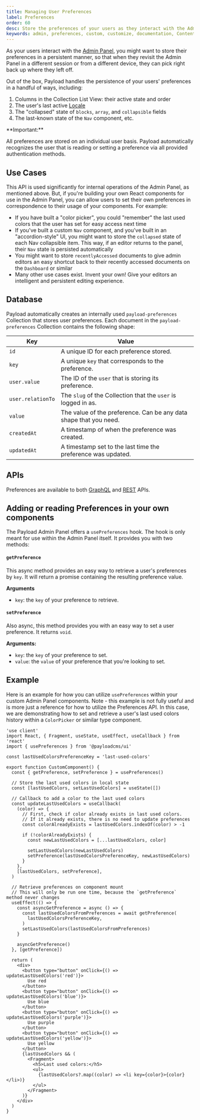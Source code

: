 ```yaml
---
title: Managing User Preferences
label: Preferences
order: 60
desc: Store the preferences of your users as they interact with the Admin Panel.
keywords: admin, preferences, custom, customize, documentation, Content Management System, cms, headless, javascript, node, react, nextjs
---
```


As your users interact with the [Admin Panel](./overview), you might want to store their preferences in a persistent manner, so that when they revisit the Admin Panel in a different session or from a different device, they can pick right back up where they left off.

Out of the box, Payload handles the persistence of your users' preferences in a handful of ways, including:

1. Columns in the Collection List View: their active state and order
1. The user's last active [Locale](../configuration/localization)
1. The "collapsed" state of `blocks`, `array`, and `collapsible` fields
1. The last-known state of the `Nav` component, etc.

<Banner type="warning">
  **Important:**

All preferences are stored on an individual user basis. Payload automatically recognizes the user
that is reading or setting a preference via all provided authentication methods.

</Banner>

## Use Cases

This API is used significantly for internal operations of the Admin Panel, as mentioned above. But, if you're building your own React components for use in the Admin Panel, you can allow users to set their own preferences in correspondence to their usage of your components. For example:

- If you have built a "color picker", you could "remember" the last used colors that the user has set for easy access next time
- If you've built a custom `Nav` component, and you've built in an "accordion-style" UI, you might want to store the `collapsed` state of each Nav collapsible item. This way, if an editor returns to the panel, their `Nav` state is persisted automatically
- You might want to store `recentlyAccessed` documents to give admin editors an easy shortcut back to their recently accessed documents on the `Dashboard` or similar
- Many other use cases exist. Invent your own! Give your editors an intelligent and persistent editing experience.

## Database

Payload automatically creates an internally used `payload-preferences` Collection that stores user preferences. Each document in the `payload-preferences` Collection contains the following shape:

| Key               | Value                                                             |
| ----------------- | ----------------------------------------------------------------- |
| `id`              | A unique ID for each preference stored.                           |
| `key`             | A unique `key` that corresponds to the preference.                |
| `user.value`      | The ID of the `user` that is storing its preference.              |
| `user.relationTo` | The `slug` of the Collection that the `user` is logged in as.     |
| `value`           | The value of the preference. Can be any data shape that you need. |
| `createdAt`       | A timestamp of when the preference was created.                   |
| `updatedAt`       | A timestamp set to the last time the preference was updated.      |

## APIs

Preferences are available to both [GraphQL](/docs/graphql/overview#preferences) and [REST](/docs/rest-api/overview#preferences) APIs.

## Adding or reading Preferences in your own components

The Payload Admin Panel offers a `usePreferences` hook. The hook is only meant for use within the Admin Panel itself. It provides you with two methods:

#### `getPreference`

This async method provides an easy way to retrieve a user's preferences by `key`. It will return a promise containing the resulting preference value.

**Arguments**

- `key`: the `key` of your preference to retrieve.

#### `setPreference`

Also async, this method provides you with an easy way to set a user preference. It returns `void`.

**Arguments:**

- `key`: the `key` of your preference to set.
- `value`: the `value` of your preference that you're looking to set.

## Example

Here is an example for how you can utilize `usePreferences` within your custom Admin Panel components. Note - this example is not fully useful and is more just a reference for how to utilize the Preferences API. In this case, we are demonstrating how to set and retrieve a user's last used colors history within a `ColorPicker` or similar type component.

```tsx
'use client'
import React, { Fragment, useState, useEffect, useCallback } from 'react'
import { usePreferences } from '@payloadcms/ui'

const lastUsedColorsPreferenceKey = 'last-used-colors'

export function CustomComponent() {
  const { getPreference, setPreference } = usePreferences()

  // Store the last used colors in local state
  const [lastUsedColors, setLastUsedColors] = useState([])

  // Callback to add a color to the last used colors
  const updateLastUsedColors = useCallback(
    (color) => {
      // First, check if color already exists in last used colors.
      // If it already exists, there is no need to update preferences
      const colorAlreadyExists = lastUsedColors.indexOf(color) > -1

      if (!colorAlreadyExists) {
        const newLastUsedColors = [...lastUsedColors, color]

        setLastUsedColors(newLastUsedColors)
        setPreference(lastUsedColorsPreferenceKey, newLastUsedColors)
      }
    },
    [lastUsedColors, setPreference],
  )

  // Retrieve preferences on component mount
  // This will only be run one time, because the `getPreference` method never changes
  useEffect(() => {
    const asyncGetPreference = async () => {
      const lastUsedColorsFromPreferences = await getPreference(
        lastUsedColorsPreferenceKey,
      )
      setLastUsedColors(lastUsedColorsFromPreferences)
    }

    asyncGetPreference()
  }, [getPreference])

  return (
    <div>
      <button type="button" onClick={() => updateLastUsedColors('red')}>
        Use red
      </button>
      <button type="button" onClick={() => updateLastUsedColors('blue')}>
        Use blue
      </button>
      <button type="button" onClick={() => updateLastUsedColors('purple')}>
        Use purple
      </button>
      <button type="button" onClick={() => updateLastUsedColors('yellow')}>
        Use yellow
      </button>
      {lastUsedColors && (
        <Fragment>
          <h5>Last used colors:</h5>
          <ul>
            {lastUsedColors?.map((color) => <li key={color}>{color}</li>)}
          </ul>
        </Fragment>
      )}
    </div>
  )
}
```
